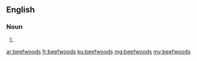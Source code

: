 ==English==

===Noun===
{{head|en|plural}}

# {{plural of|beefwood|lang=en}}

[[ar:beefwoods]]
[[fr:beefwoods]]
[[ku:beefwoods]]
[[mg:beefwoods]]
[[my:beefwoods]]